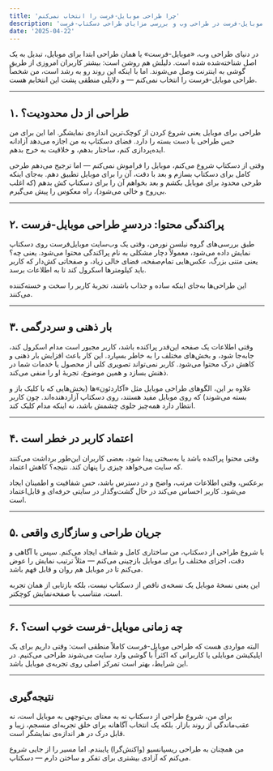 ```yaml
---
title: 'چرا طراحی موبایل-فرست را انتخاب نمی‌کنم'
description: 'تحلیل دلایل عدم استفاده از رویکرد موبایل-فرست در طراحی وب و بررسی مزایای طراحی دسکتاپ-فرست'
date: '2025-04-22'
---
```


در دنیای طراحی وب، «موبایل‌-فرست» یا همان طراحی ابتدا برای موبایل، تبدیل به یک اصل شناخته‌شده شده است. دلیلش هم روشن است: بیشتر کاربران امروزی از طریق گوشی به اینترنت وصل می‌شوند. اما با اینکه این روند رو به رشد است، من شخصاً طراحی موبایل‌-فرست را انتخاب نمی‌کنم — و دلایلی منطقی پشت این انتخابم هست.

---

## ۱. طراحی از دل محدودیت؟

طراحی برای موبایل یعنی شروع کردن از کوچک‌ترین اندازه‌ی نمایشگر. اما این برای من حس طراحی با دست بسته را دارد. فضای دسکتاپ به من اجازه می‌دهد آزادانه ایده‌پردازی کنم، ساختار بدهم، و خلاقیت به خرج بدهم.

وقتی از دسکتاپ شروع می‌کنم، موبایل را فراموش نمی‌کنم — اما ترجیح می‌دهم طرحی کامل برای دسکتاپ بسازم و بعد با دقت، آن را برای موبایل تطبیق دهم. به‌جای اینکه طرحی محدود برای موبایل بکشم و بعد بخواهم آن را برای دسکتاپ کش بدهم (که اغلب بی‌روح و خالی می‌شود)، راه معکوس را پیش می‌گیرم.

---

## ۲. پراکندگی محتوا: دردسرِ طراحی موبایل‌-فرست

طبق بررسی‌های گروه نیلسن نورمن، وقتی یک وب‌سایت موبایل‌فرست روی دسکتاپ نمایش داده می‌شود، معمولاً دچار مشکلی به نام پراکندگی محتوا می‌شود. یعنی چه؟ یعنی متنی بزرگ، عکس‌هایی تمام‌صفحه، فضای خالی زیاد، و صفحاتی کش‌دار که کاربر باید کیلومترها اسکرول کند تا به اطلاعات برسد.

این طراحی‌ها به‌جای اینکه ساده و جذاب باشند، تجربهٔ کاربر را سخت و خسته‌کننده می‌کنند.

---

## ۳. بار ذهنی و سردرگمی

وقتی اطلاعات یک صفحه این‌قدر پراکنده باشد، کاربر مجبور است مدام اسکرول کند، جابه‌جا شود، و بخش‌های مختلف را به خاطر بسپارد. این کار باعث افزایش بار ذهنی و کاهش درک محتوا می‌شود. کاربر نمی‌تواند تصویری کلی از محصول یا خدمات شما در ذهنش بسازد و همین موضوع، تجربهٔ او را منفی می‌کند.

علاوه بر این، الگوهای طراحی موبایل مثل «آکاردئون»ها (بخش‌هایی که با کلیک باز و بسته می‌شوند) که روی موبایل مفید هستند، روی دسکتاپ آزاردهنده‌اند. چون کاربر انتظار دارد همه‌چیز جلوی چشمش باشد، نه اینکه مدام کلیک کند.

---

## ۴. اعتماد کاربر در خطر است

وقتی محتوا پراکنده باشد یا به‌سختی پیدا شود، بعضی کاربران این‌طور برداشت می‌کنند که سایت می‌خواهد چیزی را پنهان کند. نتیجه؟ کاهش اعتماد.

برعکس، وقتی اطلاعات مرتب، واضح و در دسترس باشد، حس شفافیت و اطمینان ایجاد می‌شود. کاربر احساس می‌کند در حال گشت‌وگذار در سایتی حرفه‌ای و قابل‌اعتماد است.

---

## ۵. جریان طراحی و سازگاری واقعی

با شروع طراحی از دسکتاپ، من ساختاری کامل و شفاف ایجاد می‌کنم. سپس با آگاهی و دقت، اجزای مختلف را برای موبایل بازچینی می‌کنم — مثلاً ترتیب نمایش را عوض می‌کنم تا در موبایل هم روان و قابل فهم باشد.

این یعنی نسخهٔ موبایل یک نسخه‌ی ناقص از دسکتاپ نیست، بلکه بازتابی از همان تجربه‌ است، متناسب با صفحه‌نمایش کوچکتر.

---

## ۶. چه زمانی موبایل‌-فرست خوب است؟

البته مواردی هست که طراحی موبایل‌-فرست کاملاً منطقی است: وقتی داریم برای یک اپلیکیشن موبایلی یا کاربرانی که اکثراً با گوشی وارد سایت می‌شوند طراحی می‌کنیم. در این شرایط، بهتر است تمرکز اصلی روی تجربه‌ی موبایل باشد.

---

## نتیجه‌گیری

برای من، شروع طراحی از دسکتاپ نه به معنای بی‌توجهی به موبایل است، نه عقب‌ماندگی از روند بازار. بلکه یک انتخاب آگاهانه برای خلق تجربه‌ای منسجم، زیبا و قابل درک در هر اندازه‌ی نمایشگر است.

من همچنان به طراحی ریسپانسیو (واکنش‌گرا) پایبندم. اما مسیر را از جایی شروع می‌کنم که آزادی بیشتری برای تفکر و ساختن دارم — دسکتاپ.
